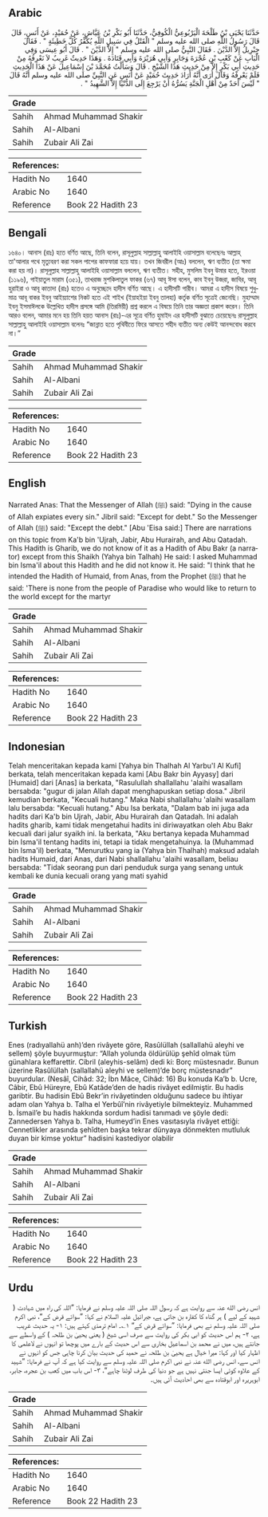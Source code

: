 ## Arabic


<div dir="rtl" lang="ar" style={{fontSize:'larger',backgroundColor:'#f8f9fa',padding:20}}>
حَدَّثَنَا يَحْيَى بْنُ طَلْحَةَ الْيَرْبُوعِيُّ الْكُوفِيُّ، حَدَّثَنَا أَبُو بَكْرِ بْنُ عَيَّاشٍ، عَنْ حُمَيْدٍ، عَنْ أَنَسٍ، قَالَ قَالَ رَسُولُ اللَّهِ صلى الله عليه وسلم ‏"‏ الْقَتْلُ فِي سَبِيلِ اللَّهِ يُكَفِّرُ كُلَّ خَطِيئَةٍ ‏"‏ ‏.‏ فَقَالَ جِبْرِيلُ إِلاَّ الدَّيْنَ ‏.‏ فَقَالَ النَّبِيُّ صلى الله عليه وسلم ‏"‏ إِلاَّ الدَّيْنَ ‏"‏ ‏.‏ قَالَ أَبُو عِيسَى وَفِي الْبَابِ عَنْ كَعْبِ بْنِ عُجْرَةَ وَجَابِرٍ وَأَبِي هُرَيْرَةَ وَأَبِي قَتَادَةَ ‏.‏ وَهَذَا حَدِيثٌ غَرِيبٌ لاَ نَعْرِفُهُ مِنْ حَدِيثِ أَبِي بَكْرٍ إِلاَّ مِنْ حَدِيثِ هَذَا الشَّيْخِ ‏.‏ قَالَ وَسَأَلْتُ مُحَمَّدَ بْنَ إِسْمَاعِيلَ عَنْ هَذَا الْحَدِيثِ فَلَمْ يَعْرِفْهُ وَقَالَ أُرَى أَنَّهُ أَرَادَ حَدِيثَ حُمَيْدٍ عَنْ أَنَسٍ عَنِ النَّبِيِّ صلى الله عليه وسلم أَنَّهُ قَالَ ‏"‏ لَيْسَ أَحَدٌ مِنْ أَهْلِ الْجَنَّةِ يَسُرُّهُ أَنْ يَرْجِعَ إِلَى الدُّنْيَا إِلاَّ الشَّهِيدُ ‏"‏ ‏.‏
</div>
<div style={{backgroundColor:'#f8f9fa',padding:20, marginBottom: 10}}><table> <thead> <tr> <th>Grade</th> <th></th> </tr> </thead> <tbody> <tr><td>Sahih</td><td>Ahmad Muhammad Shakir</td></tr><tr><td>Sahih</td><td>Al-Albani</td></tr><tr><td>Sahih</td><td>Zubair Ali Zai</td></tr></tbody></table><table> <thead> <tr> <th>References:</th> <th></th> </tr> </thead> <tbody><tr><td>Hadith No</td><td>1640</td></tr><tr><td>Arabic No</td><td>1640</td></tr><tr><td>Reference</td><td>Book 22 Hadith 23</td></tr></tbody></table></div>

## Bengali


<div dir="ltr" lang="bn" style={{fontSize:'larger',backgroundColor:'#f8f9fa',padding:20}}>
১৬৪০। আনাস (রাঃ) হতে বর্ণিত আছে, তিনি বলেন, রাসূলুল্লাহ সাল্লাল্লাহু আলাইহি ওয়াসাল্লাম বলেছেনঃ আল্লাহ্ তা'আলার পথে মৃত্যুবরণ করা সকল পাপের কাফফারা হয়ে যায়। তখন জিবরীল (আঃ) বললেন, ঋণ ব্যতীত (তা ক্ষমা করা হয় না)। রাসূলুল্লাহ সাল্লাল্লাহু আলাইহি ওয়াসাল্লাম বললেন, ঋণ ব্যতীত। সহীহ, মুসলিম ইবনু উমার হতে, ইরওয়া (১১৯৬), গাইয়াতুল মারাম (৩৫১), তাখরাজ মুশকিলাতুল ফাকর (৬৭) আবূ ঈসা বলেন, কাব ইবনু উজরা, জাবির, আবূ হুরাইরা ও আবূ কাতাদা (রাঃ) হতেও এ অনুচ্ছেদে হাদীস বর্ণিত আছে। এ হাদীসটি গারীব। আমরা এ হাদীস বিষয়ে শুধুমাত্র আবূ বাকর ইবনু আইয়্যাশের নিকট হতে এই শাইখ (ইয়াহইয়া ইবনু তালহা) কর্তৃক বর্ণিত সূত্রেই জেনেছি। মুহাম্মাদ ইবনু ইসমাঈলকে উল্লেখিত হাদীস প্রসঙ্গে আমি (তিরমিয়ী) প্রশ্ন করলে এ বিষয়ে তিনি তার অজ্ঞতা প্রকাশ করেন। তিনি আরও বলেন, আমার মনে হয় তিনি হয়ত আনাস (রাঃ)-এর সূত্রে বর্ণিত হুমাইদ এর হাদীসটি বুঝাতে চেয়েছেনঃ রাসূলুল্লাহ সাল্লাল্লাহু আলাইহি ওয়াসাল্লাম বলেনঃ “জান্নাত হতে পৃথিবীতে ফিরে আসতে শহীদ ব্যতীত অন্য কেউই আনন্দবোধ করবে না।”
</div>
<div style={{backgroundColor:'#f8f9fa',padding:20, marginBottom: 10}}><table> <thead> <tr> <th>Grade</th> <th></th> </tr> </thead> <tbody> <tr><td>Sahih</td><td>Ahmad Muhammad Shakir</td></tr><tr><td>Sahih</td><td>Al-Albani</td></tr><tr><td>Sahih</td><td>Zubair Ali Zai</td></tr></tbody></table><table> <thead> <tr> <th>References:</th> <th></th> </tr> </thead> <tbody><tr><td>Hadith No</td><td>1640</td></tr><tr><td>Arabic No</td><td>1640</td></tr><tr><td>Reference</td><td>Book 22 Hadith 23</td></tr></tbody></table></div>

## English


<div dir="ltr" lang="en" style={{fontSize:'larger',backgroundColor:'#f8f9fa',padding:20}}>
Narrated Anas: That the Messenger of Allah (ﷺ) said: "Dying in the cause of Allah expiates every sin." Jibril said: "Except for debt." So the Messenger of Allah (ﷺ) said: "Except the debt." [Abu 'Eisa said:] There are narrations on this topic from Ka'b bin 'Ujrah, Jabir, Abu Hurairah, and Abu Qatadah. This Hadith is Gharib, we do not know of it as a Hadith of Abu Bakr (a narrator) except from this Shaikh (Yahya bin Talhah) He said: I asked Muhammad bin Isma'il about this Hadith and he did not know it. He said: "I think that he intended the Hadith of Humaid, from Anas, from the Prophet (ﷺ) that he said: 'There is none from the people of Paradise who would like to return to the world except for the martyr
</div>
<div style={{backgroundColor:'#f8f9fa',padding:20, marginBottom: 10}}><table> <thead> <tr> <th>Grade</th> <th></th> </tr> </thead> <tbody> <tr><td>Sahih</td><td>Ahmad Muhammad Shakir</td></tr><tr><td>Sahih</td><td>Al-Albani</td></tr><tr><td>Sahih</td><td>Zubair Ali Zai</td></tr></tbody></table><table> <thead> <tr> <th>References:</th> <th></th> </tr> </thead> <tbody><tr><td>Hadith No</td><td>1640</td></tr><tr><td>Arabic No</td><td>1640</td></tr><tr><td>Reference</td><td>Book 22 Hadith 23</td></tr></tbody></table></div>

## Indonesian


<div dir="ltr" lang="id" style={{fontSize:'larger',backgroundColor:'#f8f9fa',padding:20}}>
Telah menceritakan kepada kami [Yahya bin Thalhah Al Yarbu'I Al Kufi] berkata, telah menceritakan kepada kami [Abu Bakr bin Ayyasy] dari [Humaid] dari [Anas] ia berkata, "Rasulullah shallallahu 'alaihi wasallam bersabda: "gugur di jalan Allah dapat menghapuskan setiap dosa." Jibril kemudian berkata, "Kecuali hutang." Maka Nabi shallallahu 'alaihi wasallam lalu bersabda: "Kecuali hutang." Abu Isa berkata, "Dalam bab ini juga ada hadits dari Ka'b bin Ujrah, Jabir, Abu Hurairah dan Qatadah. Ini adalah hadits gharib, kami tidak mengetahui hadits ini diriwayatkan oleh Abu Bakr kecuali dari jalur syaikh ini. Ia berkata, "Aku bertanya kepada Muhammad bin Isma'il tentang hadits ini, tetapi ia tidak mengetahuinya. Ia (Muhammad bin Isma'il) berkata, "Menurutku yang ia (Yahya bin Thalhah) maksud adalah hadits Humaid, dari Anas, dari Nabi shallallahu 'alaihi wasallam, beliau bersabda: "Tidak seorang pun dari penduduk surga yang senang untuk kembali ke dunia kecuali orang yang mati syahid
</div>
<div style={{backgroundColor:'#f8f9fa',padding:20, marginBottom: 10}}><table> <thead> <tr> <th>Grade</th> <th></th> </tr> </thead> <tbody> <tr><td>Sahih</td><td>Ahmad Muhammad Shakir</td></tr><tr><td>Sahih</td><td>Al-Albani</td></tr><tr><td>Sahih</td><td>Zubair Ali Zai</td></tr></tbody></table><table> <thead> <tr> <th>References:</th> <th></th> </tr> </thead> <tbody><tr><td>Hadith No</td><td>1640</td></tr><tr><td>Arabic No</td><td>1640</td></tr><tr><td>Reference</td><td>Book 22 Hadith 23</td></tr></tbody></table></div>

## Turkish


<div dir="ltr" lang="tr" style={{fontSize:'larger',backgroundColor:'#f8f9fa',padding:20}}>
Enes (radıyallahü anh)’den rivâyete göre, Rasûlüllah (sallallahü aleyhi ve sellem) şöyle buyurmuştur: “Allah yolunda öldürülüp şehîd olmak tüm günahlara keffarettir. Cibril (aleyhis-selâm) dedi ki: Borç müstesnadır. Bunun üzerine Rasûlüllah (sallallahü aleyhi ve sellem)’de borç müstesnadır” buyurdular. (Nesâî, Cihâd: 32; İbn Mâce, Cihâd: 16) Bu konuda Ka’b b. Ucre, Câbir, Ebû Hüreyre, Ebû Katâde’den de hadis rivâyet edilmiştir. Bu hadis garibtir. Bu hadisin Ebû Bekr’in rivâyetinden olduğunu sadece bu ihtiyar adam olan Yahya b. Talha el Yerbûî’nin rivâyetiyle bilmekteyiz. Muhammed b. İsmail’e bu hadis hakkında sordum hadisi tanımadı ve şöyle dedi: Zannedersen Yahya b. Talha, Humeyd’in Enes vasıtasıyla rivâyet ettiği: Cennetlikler arasında şehîdten başka tekrar dünyaya dönmekten mutluluk duyan bir kimse yoktur” hadisini kastediyor olabilir
</div>
<div style={{backgroundColor:'#f8f9fa',padding:20, marginBottom: 10}}><table> <thead> <tr> <th>Grade</th> <th></th> </tr> </thead> <tbody> <tr><td>Sahih</td><td>Ahmad Muhammad Shakir</td></tr><tr><td>Sahih</td><td>Al-Albani</td></tr><tr><td>Sahih</td><td>Zubair Ali Zai</td></tr></tbody></table><table> <thead> <tr> <th>References:</th> <th></th> </tr> </thead> <tbody><tr><td>Hadith No</td><td>1640</td></tr><tr><td>Arabic No</td><td>1640</td></tr><tr><td>Reference</td><td>Book 22 Hadith 23</td></tr></tbody></table></div>

## Urdu


<div dir="rtl" lang="ur" style={{fontSize:'larger',backgroundColor:'#f8f9fa',padding:20}}>
انس رضی الله عنہ سے روایت ہے کہ رسول اللہ صلی اللہ علیہ وسلم نے فرمایا: ”اللہ کی راہ میں شہادت ( شہید کے لیے ) ہر گناہ کا کفارہ بن جاتی ہے، جبرائیل علیہ السلام نے کہا: ”سوائے قرض کے“، نبی اکرم صلی اللہ علیہ وسلم نے بھی فرمایا: ”سوائے قرض کے“ ۱؎۔ امام ترمذی کہتے ہیں: ۱- یہ حدیث غریب ہے، ۲- ہم اس حدیث کو ابی بکر کی روایت سے صرف اسی شیخ ( یعنی یحییٰ بن طلحہ ) کے واسطے سے جانتے ہیں، میں نے محمد بن اسماعیل بخاری سے اس حدیث کے بارے میں پوچھا تو انہوں نے لاعلمی کا اظہار کیا اور کہا: میرا خیال ہے یحییٰ بن طلحہ نے حمید کی حدیث بیان کرنا چاہی جس کو انہوں نے انس سے، انس رضی الله عنہ نے نبی اکرم صلی اللہ علیہ وسلم سے روایت کیا ہے کہ آپ نے فرمایا: ”شہید کے علاوہ کوئی ایسا جنتی نہیں ہے جو دنیا کی طرف لوٹنا چاہے“، ۳- اس باب میں کعب بن عجرہ، جابر، ابوہریرہ اور ابوقتادہ سے بھی احادیث آئی ہیں۔
</div>
<div style={{backgroundColor:'#f8f9fa',padding:20, marginBottom: 10}}><table> <thead> <tr> <th>Grade</th> <th></th> </tr> </thead> <tbody> <tr><td>Sahih</td><td>Ahmad Muhammad Shakir</td></tr><tr><td>Sahih</td><td>Al-Albani</td></tr><tr><td>Sahih</td><td>Zubair Ali Zai</td></tr></tbody></table><table> <thead> <tr> <th>References:</th> <th></th> </tr> </thead> <tbody><tr><td>Hadith No</td><td>1640</td></tr><tr><td>Arabic No</td><td>1640</td></tr><tr><td>Reference</td><td>Book 22 Hadith 23</td></tr></tbody></table></div>